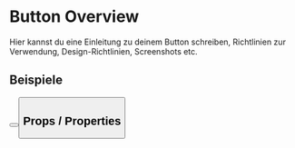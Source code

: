 <!-- src/stories/Button.stories.mdx -->

<Meta title="Global Components/Button/Overview" component={Button} />

# Button Overview

Hier kannst du eine Einleitung zu deinem Button schreiben, Richtlinien zur Verwendung, Design-Richtlinien, Screenshots etc.

## Beispiele

<Preview>
  <Story name="Primary">
    <Button label="Primaerer Button" />
  </Story>
  <Story name="Secondary">
    <Button label="Secondary Button" />
  </Story>
</Preview>

## Props / Properties

<ArgsTable of={Button} />
